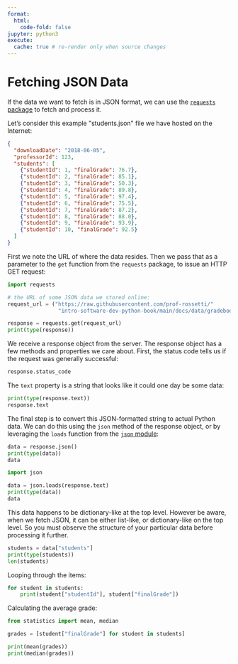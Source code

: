 ```yaml
---
format:
  html:
    code-fold: false
jupyter: python3
execute:
  cache: true # re-render only when source changes
---
```



# Fetching JSON Data

If the data we want to fetch is in JSON format, we can use the [`requests` package](https://requests.readthedocs.io/en/latest/){target=blank} to fetch and process it.

Let's consider this example \"students.json\" file we have hosted on the Internet:


```json
{
  "downloadDate": "2018-06-05",
  "professorId": 123,
  "students": [
    {"studentId": 1, "finalGrade": 76.7},
    {"studentId": 2, "finalGrade": 85.1},
    {"studentId": 3, "finalGrade": 50.3},
    {"studentId": 4, "finalGrade": 89.8},
    {"studentId": 5, "finalGrade": 97.4},
    {"studentId": 6, "finalGrade": 75.5},
    {"studentId": 7, "finalGrade": 87.2},
    {"studentId": 8, "finalGrade": 88.0},
    {"studentId": 9, "finalGrade": 93.9},
    {"studentId": 10, "finalGrade": 92.5}
  ]
}
```



First we note the URL of where the data resides. Then we pass that as a parameter to the `get` function from the `requests` package, to issue an HTTP GET request:

```python
import requests

# the URL of some JSON data we stored online:
request_url = ("https://raw.githubusercontent.com/prof-rossetti/"
                "intro-software-dev-python-book/main/docs/data/gradebook.json")

response = requests.get(request_url)
print(type(response))
```

We receive a response object from the server. The response object has a few methods and properties we care about. First, the status code tells us if the request was generally successful:

```python
response.status_code
```

The `text` property is a string that looks like it could one day be some data:

```python
print(type(response.text))
response.text
```

The final step is to convert this JSON-formatted string to actual Python data. We can do this using the `json` method of the response object, or by leveraging the `loads` function from the [`json` module](https://docs.python.org/3/library/json.html){target=blank}:


```python
data = response.json()
print(type(data))
data
```

```python
import json

data = json.loads(response.text)
print(type(data))
data
```

This data happens to be dictionary-like at the top level. However be aware, when we fetch JSON, it can be either list-like, or dictionary-like on the top level. So you must observe the structure of your particular data before processing it further.

```python
students = data["students"]
print(type(students))
len(students)
```

Looping through the items:

```python
for student in students:
    print(student["studentId"], student["finalGrade"])
```


Calculating the average grade:

```python
from statistics import mean, median

grades = [student["finalGrade"] for student in students]

print(mean(grades))
print(median(grades))
```
